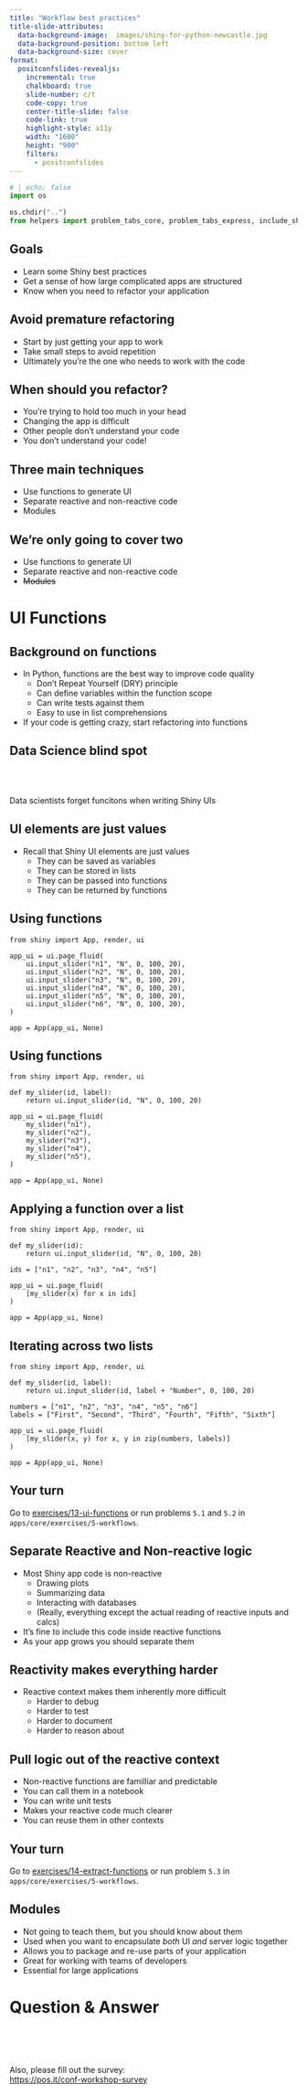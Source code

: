 ```yaml
---
title: "Workflow best practices"
title-slide-attributes: 
  data-background-image:  images/shiny-for-python-newcastle.jpg
  data-background-position: bottom left
  data-background-size: cover
format:
  positconfslides-revealjs: 
    incremental: true
    chalkboard: true
    slide-number: c/t
    code-copy: true
    center-title-slide: false
    code-link: true
    highlight-style: a11y
    width: "1600"
    height: "900"
    filters:
      - positconfslides
---
```

```python
# | echo: false
import os

os.chdir("..")
from helpers import problem_tabs_core, problem_tabs_express, include_shiny_folder, Quiz, multiple_choice_app

```

## Goals

- Learn some Shiny best practices
- Get a sense of how large complicated apps are structured
- Know when you need to refactor your application

## Avoid premature refactoring

- Start by just getting your app to work
- Take small steps to avoid repetition
- Ultimately you're the one who needs to work with the code

## When should you refactor?
- You're trying to hold too much in your head
- Changing the app is difficult
- Other people don't understand your code
- You don't understand your code!

## Three main techniques
- Use functions to generate UI
- Separate reactive and non-reactive code
- Modules

## We're only going to cover two
::: {.nonincremental}
- Use functions to generate UI
- Separate reactive and non-reactive code
- ~~Modules~~
:::

# UI Functions

## Background on functions

- In Python, functions are the best way to improve code quality
    - Don't Repeat Yourself (DRY) principle
    - Can define variables within the function scope
    - Can write tests against them
    - Easy to use in list comprehensions
- If your code is getting crazy, start refactoring into functions

## Data Science blind spot
<br><br>

:::{.large}
Data scientists forget funcitons when writing Shiny UIs
:::

## UI elements are just values

- Recall that Shiny UI elements are just values
    - They can be saved as variables
    - They can be stored in lists
    - They can be passed into functions 
    - They can be returned by functions

## Using functions

```.python
from shiny import App, render, ui

app_ui = ui.page_fluid(
    ui.input_slider("n1", "N", 0, 100, 20),
    ui.input_slider("n2", "N", 0, 100, 20),
    ui.input_slider("n3", "N", 0, 100, 20),
    ui.input_slider("n4", "N", 0, 100, 20),
    ui.input_slider("n5", "N", 0, 100, 20),
    ui.input_slider("n6", "N", 0, 100, 20),
)

app = App(app_ui, None)
```

## Using functions

```.python
from shiny import App, render, ui

def my_slider(id, label):
    return ui.input_slider(id, "N", 0, 100, 20)

app_ui = ui.page_fluid(
    my_slider("n1"),
    my_slider("n2"),
    my_slider("n3"),
    my_slider("n4"),
    my_slider("n5"),
)

app = App(app_ui, None)
```

## Applying a function over a list

```.python
from shiny import App, render, ui

def my_slider(id):
    return ui.input_slider(id, "N", 0, 100, 20)

ids = ["n1", "n2", "n3", "n4", "n5"]

app_ui = ui.page_fluid(
    [my_slider(x) for x in ids]
)

app = App(app_ui, None)
```

## Iterating across two lists

```.python
from shiny import App, render, ui

def my_slider(id, label):
    return ui.input_slider(id, label + "Number", 0, 100, 20)

numbers = ["n1", "n2", "n3", "n4", "n5", "n6"]
labels = ["First", "Second", "Third", "Fourth", "Fifth", "Sixth"]

app_ui = ui.page_fluid(
    [my_slider(x, y) for x, y in zip(numbers, labels)]
)

app = App(app_ui, None)
```
<!-- 
## Benefits of functions
- Defines the the logic in one place
- First step on the abstraction ladder
- Clarifies how components interact with each other
 -->

## Your turn

Go to [exercises/13-ui-functions](../exercises/13-ui-functions.html) or run problems `5.1` and `5.2` in `apps/core/exercises/5-workflows`.

## Separate Reactive and Non-reactive logic

- Most Shiny app code is non-reactive
    - Drawing plots
    - Summarizing data
    - Interacting with databases
    - (Really, everything except the actual reading of reactive inputs and calcs)
- It's fine to include this code inside reactive functions
- As your app grows you should separate them

## Reactivity makes everything harder

- Reactive context makes them inherently more difficult
    - Harder to debug
    - Harder to test
    - Harder to document
    - Harder to reason about

## Pull logic out of the reactive context
- Non-reactive functions are familliar and predictable
- You can call them in a notebook
- You can write unit tests 
- Makes your reactive code much clearer
- You can reuse them in other contexts

## Your turn

Go to [exercises/14-extract-functions](../exercises/14-extract-functions.html) or run problem `5.3` in `apps/core/exercises/5-workflows`.


## Modules
- Not going to teach them, but you should know about them
- Used when you want to encapsulate _both_ UI _and_ server logic together
- Allows you to package and re-use parts of your application
- Great for working with teams of developers
- Essential for large applications

# Question & Answer

<br><br><br>

Also, please fill out the survey:  
[https://pos.it/conf-workshop-survey](https://pos.it/conf-workshop-survey)